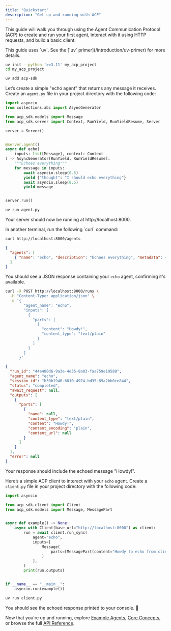 ```yaml
---
title: "Quickstart"
description: "Get up and running with ACP"
---
```


This guide will walk you through using the Agent Communication Protocol (ACP) to create and run your first agent, interact with it using HTTP requests, and build a basic client.

<Note>
  This guide uses `uv`. See the [`uv` primer](/introduction/uv-primer) for more
  details.
</Note>

<Steps>
<Step title="Initialize your project">

```sh
uv init --python '>=3.11' my_acp_project
cd my_acp_project
```

</Step>
<Step title="Add the ACP SDK">

```sh
uv add acp-sdk
```

</Step>
<Step title="Create an agent">

Let’s create a simple "echo agent" that returns any message it receives.
Create an `agent.py` file in your project directory with the following code:

```python agent.py
import asyncio
from collections.abc import AsyncGenerator

from acp_sdk.models import Message
from acp_sdk.server import Context, RunYield, RunYieldResume, Server

server = Server()


@server.agent()
async def echo(
    inputs: list[Message], context: Context
) -> AsyncGenerator[RunYield, RunYieldResume]:
    """Echoes everything"""
    for message in inputs:
        await asyncio.sleep(0.5)
        yield {"thought": "I should echo everything"}
        await asyncio.sleep(0.5)
        yield message


server.run()
```

</Step>

<Step title="Start the ACP server">

```sh
uv run agent.py
```

Your server should now be running at http://localhost:8000.

</Step>
<Step title="Verify your agent is available">
In another terminal, run the following `curl` command:

<CodeGroup>

```sh Request
curl http://localhost:8000/agents
```

```json Response
{
  "agents": [
    { "name": "echo", "description": "Echoes everything", "metadata": {} }
  ]
}
```

</CodeGroup>

You should see a JSON response containing your `echo` agent, confirming it's available.

</Step>
<Step title="Run the agent via HTTP">
<CodeGroup>

```sh Request
curl -X POST http://localhost:8000/runs \
  -H "Content-Type: application/json" \
  -d '{
        "agent_name": "echo",
        "inputs": [
          {
            "parts": [
              {
                "content": "Howdy!",
                "content_type": "text/plain"
              }
            ]
          }
        ]
      }'
```

```json Response
{
  "run_id": "44e480d6-9a3e-4e35-8a03-faa759e19588",
  "agent_name": "echo",
  "session_id": "b30b1946-6010-4974-bd35-89a2bb0ce844",
  "status": "completed",
  "await_request": null,
  "outputs": [
    {
      "parts": [
        {
          "name": null,
          "content_type": "text/plain",
          "content": "Howdy!",
          "content_encoding": "plain",
          "content_url": null
        }
      ]
    }
  ],
  "error": null
}
```

</CodeGroup>

Your response should include the echoed message "Howdy!".

</Step>
<Step title="Build an ACP client">

Here’s a simple ACP client to interact with your `echo` agent.
Create a `client.py` file in your project directory with the following code:

```python client.py
import asyncio

from acp_sdk.client import Client
from acp_sdk.models import Message, MessagePart


async def example() -> None:
    async with Client(base_url="http://localhost:8000") as client:
        run = await client.run_sync(
            agent="echo",
            inputs=[
                Message(
                    parts=[MessagePart(content="Howdy to echo from client!", content_type="text/plain")]
                )
            ],
        )
        print(run.outputs)


if __name__ == "__main__":
    asyncio.run(example())
```

</Step>
<Step title="Run the ACP client">

```sh
uv run client.py
```

You should see the echoed response printed to your console. 🎉

</Step>
</Steps>

Now that you're up and running, explore [Example Agents](/introduction/example-agents), [Core Concepts](/core-concepts), or browse the full [API Reference](/spec/agents-list).
